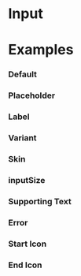 
<Meta title="Components/Atoms/Input" component={Input} />

# Input

<ArgsTable of={Input} />

# <a id="examples"></a>Examples

### Default

<Canvas>
  <Story story={_template.Default} />
</Canvas>

### Placeholder

<Canvas>
  <Story story={_template.Placeholder} />
</Canvas>

### Label

<Canvas>
  <Story story={_template.Label} />
</Canvas>

### Variant

<Canvas>
  <Story story={_template.Variant} />
</Canvas>

### Skin

<Canvas>
  <Story story={_template.Skin} />
</Canvas>

### inputSize

<Canvas>
  <Story story={_template.inputSize} />
</Canvas>

### Supporting Text

<Canvas>
  <Story story={_template.SupportingText} />
</Canvas>

### Error

<Canvas>
  <Story story={_template.Error} />
</Canvas>

### Start Icon

<Canvas>
  <Story story={_template.StartIcon} />
</Canvas>

### End Icon

<Canvas>
  <Story story={_template.EndIcon} />
</Canvas>
